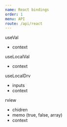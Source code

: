 ```yaml
---
name: React bindings
order: 1
menu: API
route: /api/react
---
```


useVal
- context

useLocalVal
- context

useLocalDrv

- inputs
- context

rview
- chidren
- memo (true, false, array)
- context